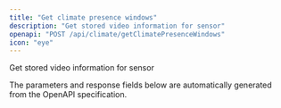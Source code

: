 ```yaml
---
title: "Get climate presence windows"
description: "Get stored video information for sensor"
openapi: "POST /api/climate/getClimatePresenceWindows"
icon: "eye"
---
```


Get stored video information for sensor

<Note>
The parameters and response fields below are automatically generated from the OpenAPI specification.
</Note>

